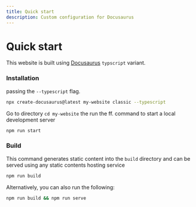 ```yaml
---
title: Quick start
description: Custom configuration for Docusaurus
---
```








# Quick start

This website is built using [Docusaurus](https://docusaurus.io/docs/typescript-support#initialization) ``typscript`` variant.

### Installation

passing the ```--typescript``` flag.

```bash
npx create-docusaurus@latest my-website classic --typescript
```


Go to directory ``cd my-website`` the run the ff. command to start a local development server

```bash npm2yarn
npm run start
```

### Build


This command generates static content into the `build` directory and can be served using any static contents hosting service

```bash npm2yarn
npm run build
```

Alternatively, you can also run the following:

```sh npm2yarn
npm run build && npm run serve
```
